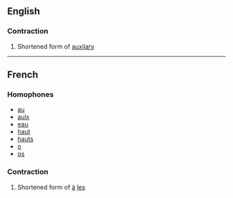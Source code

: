==English==
===Contraction===
# Shortened form of [[auxilary]]

----
==French==
===Homophones===
*[[au]]
*[[aulx]]
*[[eau]]
*[[haut]]
*[[hauts]]
*[[o]]
*[[os]]

===Contraction===
# Shortened form of [[à]] [[les]]